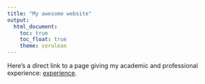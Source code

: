 ```yaml
---
title: "My awesome website"
output: 
  html_document:
    toc: true
    toc_float: true
    theme: cerulean
---
```



Here's a direct link to a page giving my academic and professional experience: [experience](experience.html).